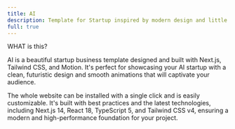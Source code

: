 ```yaml
---
title: AI
description: Template for Startup inspired by modern design and little interaction.
full: true
---
```


<PreviewTemplate
    previewLink="https://template-07-startup.vercel.app/"
    videoUrl="/ai.mp4"
    templateName="startup-template"
/>


<span className="text-sm font-semibold text-zinc-900 dark:text-white uppercase tracking-wider flex items-center gap-2 mb-0">
WHAT is this?
</span>

AI is a beautiful startup business template designed and built with Next.js, Tailwind CSS, and Motion. It's perfect for showcasing your AI startup with a clean, futuristic design and smooth animations that will captivate your audience.

The whole website can be installed with a single click and is easily customizable. It's built with best practices and the latest technologies, including Next.js 14, React 18, TypeScript 5, and Tailwind CSS v4, ensuring a modern and high-performance foundation for your project.

<WhatIncluded templateName="startup-template" />